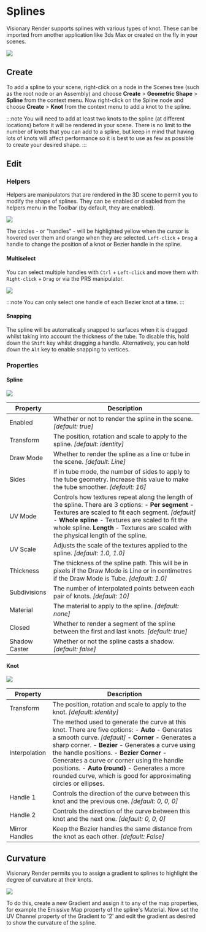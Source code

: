 # Splines

Visionary Render supports splines with various types of knot. These can be imported from another application like 3ds Max or created on the fly in your scenes.

![](/img/user-manual/chapter37/1.jpg)

## Create

To add a spline to your scene, right-click on a node in the Scenes tree (such as the root node or an Assembly) and choose **Create** > **Geometric Shape** > **Spline** from the context menu. Now right-click on the Spline node and choose **Create** > **Knot** from the context menu to add a knot to the spline.

:::note
You will need to add at least two knots to the spline (at different locations) before it will be rendered in your scene. There is no limit to the number of knots that you can add to a spline, but keep in mind that having lots of knots will affect performance so it is best to use as few as possible to create your desired shape.
:::

## Edit

### Helpers

Helpers are manipulators that are rendered in the 3D scene to permit you to modify the shape of splines. They can be enabled or disabled from the helpers menu in the Toolbar (by default, they are enabled).

![](/img/user-manual/chapter37/1.jpg)

The circles - or "handles" - will be highlighted yellow when the cursor is hovered over them and orange when they are selected. `Left-click` + `Drag` a handle to change the position of a knot or Bezier handle in the spline.

#### Multiselect

You can select multiple handles with `Ctrl` + `Left-click` and move them with `Right-click` + `Drag` or via the PRS manipulator.

![](/img/user-manual/chapter37/1.jpg)

:::note
You can only select one handle of each Bezier knot at a time.
:::

#### Snapping

The spline will be automatically snapped to surfaces when it is dragged whilst taking into account the thickness of the tube. To disable this, hold down the `Shift` key whilst dragging a handle. Alternatively, you can hold down the `Alt` key to enable snapping to vertices.

### Properties

#### Spline

![](/img/user-manual/chapter37/1.jpg)

| Property | Description |
|----------|-------------|
| Enabled | Whether or not to render the spline in the scene. *[default: true]* |
| Transform | The position, rotation and scale to apply to the spline. *[default: identity]* |
| Draw Mode | Whether to render the spline as a line or tube in the scene. *[default: Line]* |
| Sides | If in tube mode, the number of sides to apply to the tube geometry. Increase this value to make the tube smoother. *[default: 16]* |
| UV Mode | Controls how textures repeat along the length of the spline. There are 3 options: - **Per segment** - Textures are scaled to fit each segment. *[default]* - **Whole spline** - Textures are scaled to fit the whole spline. **Length** - Textures are scaled with the physical length of the spline. |
| UV Scale | Adjusts the scale of the textures applied to the spline. *[default: 1.0, 1.0]* | 
| Thickness | The thickness of the spline path. This will be in pixels if the Draw Mode is Line or in centimetres if the Draw Mode is Tube. *[default: 1.0]* |
| Subdivisions | The number of interpolated points between each pair of knots. *[default: 10]* |
| Material | The material to apply to the spline. *[default: none]* |
| Closed | Whether to render a segment of the spline between the first and last knots. *[default: true]* |
| Shadow Caster | Whether or not the spline casts a shadow. *[default: false]* |

#### Knot

![](/img/user-manual/chapter37/1.jpg)

| Property | Description |
|----------|-------------|
| Transform | The position, rotation and scale to apply to the knot. *[default: identity]* |
| Interpolation | The method used to generate the curve at this knot. There are five options: - **Auto** - Generates a smooth curve. *[default]* - **Corner** - Generates a sharp corner. - **Bezier** - Generates a curve using the handle positions. - **Bezier Corner** - Generates a curve or corner using the handle positions. - **Auto (round)** - Generates a more rounded curve, which is good for approximating circles or ellipses. |
| Handle 1 | Controls the direction of the curve between this knot and the previous one. *[default: 0, 0, 0]* |
| Handle 2 | Controls the direction of the curve between this knot and the next one. *[default: 0, 0, 0]* |
| Mirror Handles | Keep the Bezier handles the same distance from the knot as each other. *[default: False]* | 

## Curvature

Visionary Render permits you to assign a gradient to splines to highlight the degree of curvature at their knots.

![](/img/user-manual/chapter37/1.jpg)

To do this, create a new Gradient and assign it to any of the map properties, for example the Emissive Map property of the spline's Material. Now set the UV Channel property of the Gradient to '2' and edit the gradient as desired to show the curvature of the spline.
